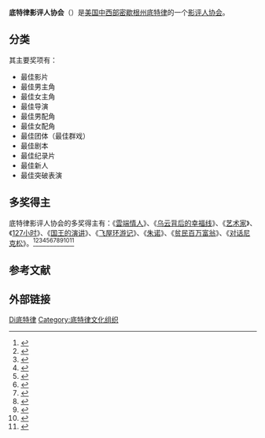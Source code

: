 {{NoteTA
|G1=Movie
}}
'''底特律影评人协会'''（{{lang-en|'''Detroit Film Critics Society'''}}）是[[美国中西部|美国中西部]][[密歇根州|密歇根州]][[底特律|底特律]]的一个[[電影評論|影评人协会]]。

== 分类 ==
其主要奖项有：
*最佳影片
*最佳男主角
*最佳女主角
*最佳导演
*最佳男配角
*最佳女配角
*最佳团体（最佳群戏）
*最佳剧本
*最佳纪录片
*最佳新人
*最佳突破表演

== 多奖得主 ==
底特律影评人协会的多奖得主有：《[[雲端情人|雲端情人]]》、《[[乌云背后的幸福线|乌云背后的幸福线]]》、《[[艺术家|艺术家]]》、《[[127小时|127小时]]》、《[[国王的演讲|国王的演讲]]》、《[[飞屋环游记|飞屋环游记]]》、《[[朱诺|朱诺]]》、《[[贫民百万富翁|贫民百万富翁]]》、《[[对话尼克松|对话尼克松]]》。<ref>{{cite web |url=http://yule.sohu.com/20131216/n391843569.shtml |title=底特律影评人协会力捧《她》 斯嘉丽夺女配 |accessdate=2013 |publisher=搜狐网 |work= |language=zh-hans |archive-date=2014-03-23 |archive-url=https://web.archive.org/web/20140323091801/http://yule.sohu.com/20131216/n391843569.shtml |dead-url=no }}</ref><ref>{{cite web |url=http://ent.sina.com.cn/m/f/2012-12-24/22403819545.shtml |title=底特律影评人协会奖揭晓 “幸福线”获五奖 |accessdate=2012 |publisher=新浪网 |work= |language=zh-hans |archive-date=2014-03-24 |archive-url=https://web.archive.org/web/20140324153845/http://ent.sina.com.cn/m/f/2012-12-24/22403819545.shtml |dead-url=no }}</ref><ref>{{cite web |url=http://ent.163.com/11/1220/16/7LNS78RI00034O55.html |title=底特律影评人协会奖公布 《艺术家》再度领跑 |accessdate=2011 |publisher=新浪网 |work= |language=zh-hans |archive-date=2014-03-24 |archive-url=https://web.archive.org/web/20140324154330/http://ent.163.com/11/1220/16/7LNS78RI00034O55.html |dead-url=no }}</ref><ref>{{cite web |url=http://ent.sina.com.cn/m/f/2010-12-17/21253180643.shtml |title=底特律影评人协会奖《127小时》鲍尔初称雄(图) |accessdate=2010 |publisher=新浪网 |work= |language=zh-hans |archive-date=2018-03-11 |archive-url=https://www.webcitation.org/6xpGxOoAG?url=http://ent.sina.com.cn/m/f/2010-12-17/21253180643.shtml |dead-url=no }}</ref><ref>{{cite web |url=http://ent.sina.com.cn/m/f/2010-12-11/23473174535.shtml |title=底特律影评人协会奖提名：《王的演讲》领跑 |accessdate=2010 |publisher=新浪网 |work= |language=zh-hans |archive-date=2014-03-24 |archive-url=https://web.archive.org/web/20140324150515/http://ent.sina.com.cn/m/f/2010-12-11/23473174535.shtml |dead-url=no }}</ref><ref>{{cite web |url=http://ent.sina.com.cn/m/f/2009-12-20/07382816394.shtml |title=底特律影评人协会奖：《飞屋环游记》逆转夺魁 |accessdate=2009 |publisher=新浪网 |work= |language=zh-hans |archive-date=2014-03-24 |archive-url=https://web.archive.org/web/20140324152035/http://ent.sina.com.cn/m/f/2009-12-20/07382816394.shtml |dead-url=no }}</ref><ref>{{cite web |url=http://ent.sina.com.cn/m/f/2009-12-15/06292810505.shtml |title=塔伦蒂诺克鲁尼底特律影评人协会奖齐头并进 |accessdate=2009 |publisher=新浪网 |work= |language=zh-hans |archive-date=2014-03-24 |archive-url=https://web.archive.org/web/20140324152129/http://ent.sina.com.cn/m/f/2009-12-15/06292810505.shtml |dead-url=no }}</ref><ref>{{cite web |url=http://gb.cri.cn/19664/2008/12/19/2745s2367292.htm |title=底特律影评人协会奖揭晓 《贫民富翁》逆转称霸 |accessdate=2008 |publisher=国际在线 |work= |language=zh-hans |archive-date=2014-03-24 |archive-url=https://web.archive.org/web/20140324141204/http://gb.cri.cn/19664/2008/12/19/2745s2367292.htm |dead-url=no }}</ref><ref>{{cite web |url=http://ent.sina.com.cn/m/f/2008-12-11/14122291705.shtml |title=底特律影评人协会奖提名 《对话尼克松》占鳌头 |accessdate=2008 |publisher=新浪网 |work= |language=zh-hans |archive-date=2014-03-24 |archive-url=https://web.archive.org/web/20140324152125/http://ent.sina.com.cn/m/f/2008-12-11/14122291705.shtml |dead-url=no }}</ref><ref>{{cite web|url= http://ent.sina.com.cn/m/f/2007-12-17/09411837490.shtml|title= 底特律影评人协会奖提名 《朱诺》独占鳌头(图)|accessdate= 2007|publisher= 新浪网|work= |language= zh-hans|archive-date= 2014-03-24|archive-url= https://web.archive.org/web/20140324152033/http://ent.sina.com.cn/m/f/2007-12-17/09411837490.shtml|dead-url= no}}</ref><ref>{{cite web |url=http://ent.sina.com.cn/m/f/2011-12-20/18253512972.shtml |title=底特律影评协会奖：《艺术家》封禅茉莉甘初胜 |accessdate=2011 |publisher=新浪网 |work= |language=zh-hans |archive-date=2014-03-24 |archive-url=https://web.archive.org/web/20140324153757/http://ent.sina.com.cn/m/f/2011-12-20/18253512972.shtml |dead-url=no }}</ref>

==参考文献==
{{Reflist|2}}

== 外部链接 ==
{{底特律影评人协会奖}}
{{美国影评人协会}}

[[Category:美国电影评论协会|Di底特律]]
[[Category:底特律文化组织|Category:底特律文化组织]]